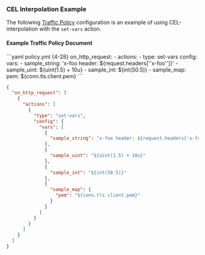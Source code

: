 ### CEL Interpolation Example

The following [Traffic Policy](/docs/traffic-policy/) configuration is an example of using CEL-interpolation with the `set-vars` action.

#### Example Traffic Policy Document

<CodeGroup>
```yaml policy.yml {4-28}
on_http_request:
  - actions:
      - type: set-vars
        config:
          vars:
            - sample_string: 'x-foo header: ${request.headers[''x-foo'']}'
            - sample_uint: ${uint(1.5) + 10u}
            - sample_int: ${int(50.5)}
            - sample_map:
                pem: ${conn.tls.client.pem}
```

```json policy.json {5-51}
{
  "on_http_request": [
    {
      "actions": [
        {
          "type": "set-vars",
          "config": {
            "vars": [
              {
                "sample_string": "x-foo header: ${request.headers['x-foo']}"
              },
              {
                "sample_uint": "${uint(1.5) + 10u}"
              },
              {
                "sample_int": "${int(50.5)}"
              },
              {
                "sample_map": {
                  "pem": "${conn.tls.client.pem}"
                }
              }
            ]
          }
        }
      ]
    }
  ]
}
```
</CodeGroup>
